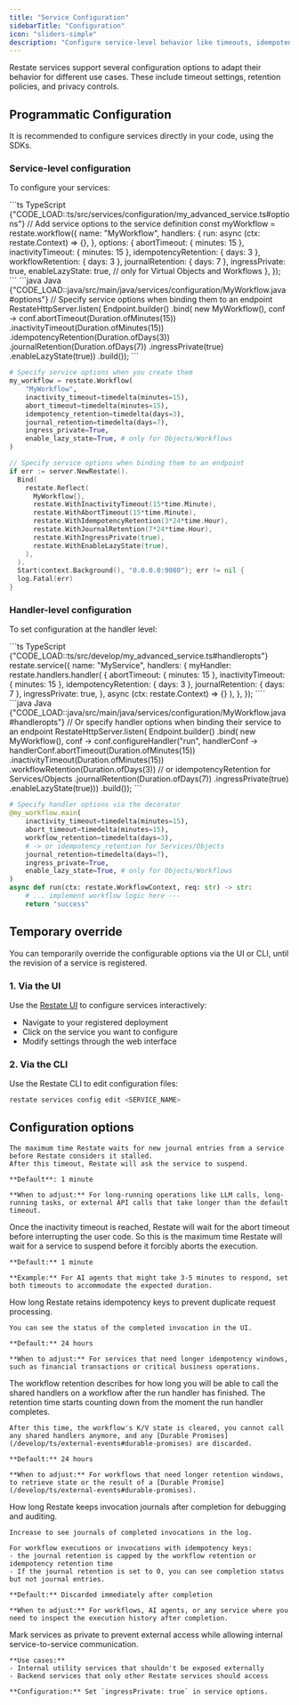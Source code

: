 ```yaml
---
title: "Service Configuration"
sidebarTitle: "Configuration"
icon: "sliders-simple"
description: "Configure service-level behavior like timeouts, idempotency retention, and privacy."
---
```


Restate services support several configuration options to adapt their behavior for different use cases. These include timeout settings, retention policies, and privacy controls.

## **Programmatic Configuration**
It is recommended to configure services directly in your code, using the SDKs.

### Service-level configuration

To configure your services:

<CodeGroup>
```ts TypeScript {"CODE_LOAD::ts/src/services/configuration/my_advanced_service.ts#options"} 
// Add service options to the service definition
const myWorkflow = restate.workflow({
  name: "MyWorkflow",
  handlers: {
    run: async (ctx: restate.Context) => {},
  },
  options: {
    abortTimeout: { minutes: 15 },
    inactivityTimeout: { minutes: 15 },
    idempotencyRetention: { days: 3 },
    workflowRetention: { days: 3 },
    journalRetention: { days: 7 },
    ingressPrivate: true,
    enableLazyState: true, // only for Virtual Objects and Workflows
  },
});
```
```java Java {"CODE_LOAD::java/src/main/java/services/configuration/MyWorkflow.java#options"} 
// Specify service options when binding them to an endpoint
RestateHttpServer.listen(
    Endpoint.builder()
        .bind(
            new MyWorkflow(),
            conf ->
                conf.abortTimeout(Duration.ofMinutes(15))
                    .inactivityTimeout(Duration.ofMinutes(15))
                    .idempotencyRetention(Duration.ofDays(3))
                    .journalRetention(Duration.ofDays(7))
                    .ingressPrivate(true)
                    .enableLazyState(true))
        .build());
```

```python Python {"CODE_LOAD::python/src/services/configuration.py#options"} 
# Specify service options when you create them
my_workflow = restate.Workflow(
    "MyWorkflow",
    inactivity_timeout=timedelta(minutes=15),
    abort_timeout=timedelta(minutes=15),
    idempotency_retention=timedelta(days=3),
    journal_retention=timedelta(days=7),
    ingress_private=True,
    enable_lazy_state=True, # only for Objects/Workflows
)
```

```go Go {"CODE_LOAD::go/services/configuration.go#options"} 
// Specify service options when binding them to an endpoint
if err := server.NewRestate().
  Bind(
    restate.Reflect(
      MyWorkflow{},
      restate.WithInactivityTimeout(15*time.Minute),
      restate.WithAbortTimeout(15*time.Minute),
      restate.WithIdempotencyRetention(3*24*time.Hour),
      restate.WithJournalRetention(7*24*time.Hour),
      restate.WithIngressPrivate(true),
      restate.WithEnableLazyState(true),
    ),
  ).
  Start(context.Background(), "0.0.0.0:9080"); err != nil {
  log.Fatal(err)
}
```
</CodeGroup>


### Handler-level configuration

To set configuration at the handler level:

<CodeGroup>
```ts TypeScript {"CODE_LOAD::ts/src/develop/my_advanced_service.ts#handleropts"}
restate.service({
  name: "MyService",
  handlers: {
    myHandler: restate.handlers.handler(
      {
        abortTimeout: { minutes: 15 },
        inactivityTimeout: { minutes: 15 },
        idempotencyRetention: { days: 3 },
        journalRetention: { days: 7 },
        ingressPrivate: true,
      },
      async (ctx: restate.Context) => {}
    ),
  },
});
````
```java Java {"CODE_LOAD::java/src/main/java/services/configuration/MyWorkflow.java#handleropts"} 
// Or specify handler options when binding their service to an endpoint
RestateHttpServer.listen(
        Endpoint.builder()
                .bind(
                        new MyWorkflow(),
                        conf ->
                                conf.configureHandler("run", handlerConf ->
                                        handlerConf.abortTimeout(Duration.ofMinutes(15))
                                                .inactivityTimeout(Duration.ofMinutes(15))
                                                .workflowRetention(Duration.ofDays(3))
                                                // or idempotencyRetention for Services/Objects
                                                .journalRetention(Duration.ofDays(7))
                                                .ingressPrivate(true)
                                                .enableLazyState(true)))
                .build());
```

```python Python {"CODE_LOAD::python/src/services/configuration.py#handleropts"} 
# Specify handler options via the decorator
@my_workflow.main(
    inactivity_timeout=timedelta(minutes=15),
    abort_timeout=timedelta(minutes=15),
    workflow_retention=timedelta(days=3),
    # -> or idempotency_retention for Services/Objects
    journal_retention=timedelta(days=7),
    ingress_private=True,
    enable_lazy_state=True, # only for Objects/Workflows
)
async def run(ctx: restate.WorkflowContext, req: str) -> str:
    # ... implement workflow logic here ---
    return "success"
```
</CodeGroup>

## **Temporary override**
You can temporarily override the configurable options via the UI or CLI, until the revision of a service is registered.

### 1. **Via the UI**
Use the [Restate UI](/installation#restate-ui) to configure services interactively:
- Navigate to your registered deployment
- Click on the service you want to configure
- Modify settings through the web interface

### 2. **Via the CLI**
Use the Restate CLI to edit configuration files:
```bash
restate services config edit <SERVICE_NAME>
```

## Configuration options

<AccordionGroup>
  <Accordion title="Inactivity timeout">

    The maximum time Restate waits for new journal entries from a service before Restate considers it stalled.
    After this timeout, Restate will ask the service to suspend.

    **Default**: 1 minute

    **When to adjust:** For long-running operations like LLM calls, long-running tasks, or external API calls that take longer than the default timeout.
  </Accordion>

  <Accordion title="Abort timeout">
    Once the inactivity timeout is reached, Restate will wait for the abort timeout before interrupting the user code.
    So this is the maximum time Restate will wait for a service to suspend before it forcibly aborts the execution.

    **Default:** 1 minute

    **Example:** For AI agents that might take 3-5 minutes to respond, set both timeouts to accommodate the expected duration.
  </Accordion>

  <Accordion title="Idempotency retention">
    How long Restate retains idempotency keys to prevent duplicate request processing.

    You can see the status of the completed invocation in the UI.

    **Default:** 24 hours

    **When to adjust:** For services that need longer idempotency windows, such as financial transactions or critical business operations.
  </Accordion>

<Accordion title="Workflow retention">
    The workflow retention describes for how long you will be able to call the shared handlers on a workflow after the run handler has finished.
    The retention time starts counting down from the moment the run handler completes.

    After this time, the workflow's K/V state is cleared, you cannot call any shared handlers anymore, and any [Durable Promises](/develop/ts/external-events#durable-promises) are discarded.

    **Default:** 24 hours

    **When to adjust:** For workflows that need longer retention windows, to retrieve state or the result of a [Durable Promise](/develop/ts/external-events#durable-promises).
</Accordion>

<Accordion title="Journal retention">
    How long Restate keeps invocation journals after completion for debugging and auditing.

    Increase to see journals of completed invocations in the log.

    For workflow executions or invocations with idempotency keys:
    - the journal retention is capped by the workflow retention or idempotency retention time
    - If the journal retention is set to 0, you can see completion status but not journal entries.

    **Default:** Discarded immediately after completion
    
    **When to adjust:** For workflows, AI agents, or any service where you need to inspect the execution history after completion.
  </Accordion>

  <Accordion title="Private services">
    Mark services as private to prevent external access while allowing internal service-to-service communication.
    
    **Use cases:**
    - Internal utility services that shouldn't be exposed externally
    - Backend services that only other Restate services should access
    
    **Configuration:** Set `ingressPrivate: true` in service options.
  </Accordion>
</AccordionGroup>



